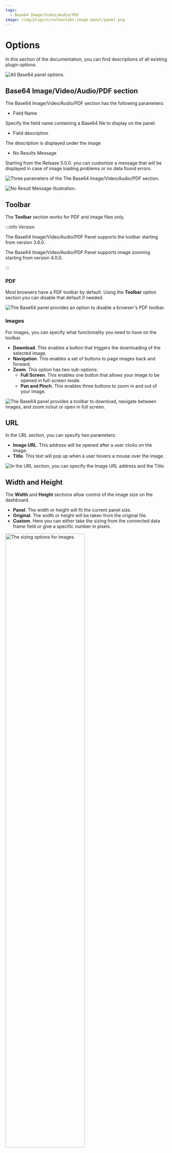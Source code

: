 ```yaml
---
tags:
  - Base64 Image/Video/Audio/PDF
image: /img/plugins/volkovlabs-image-panel/panel.png
---
```



# Options

In this section of the documentation, you can find descriptions of all existing plugin options. 

<Image
  title="All Base64 panel options."
  src="/img/plugins/volkovlabs-image-panel/options.png"
/>

## Base64 Image/Video/Audio/PDF section

The Base64 Image/Video/Audio/PDF section has the following parameters:
 - Field Name

Specify the field name containing a Base64 file to display on the panel. 
 
 - Field description
 
The description is displayed under the image

 - No Results Message

Starting from the Release 5.0.0. you can customize a message that will be displayed in case of image loading problems or no data found errors.

<Image
  title="Three parameters of the The Base64 Image/Video/Audio/PDF section."
  src="/img/plugins/volkovlabs-image-panel/community.png"
/>

<Image
  title="No Result Message illustration."
  src="/img/plugins/volkovlabs-image-panel/nothing.png"
/>

## Toolbar

The **Toolbar** section works for PDF and image files only. 

:::info Version

The Base64 Image/Video/Audio/PDF Panel supports the toolbar starting from version 3.6.0.

The Base64 Image/Video/Audio/PDF Panel supports image zooming starting from version 4.0.0.

:::

### PDF

Most browsers have a PDF toolbar by default. Using the **Toolbar** option section you can disable that default if needed. 

<Image
  title="The Base64 panel provides an option to disable a browser's PDF toolbar."
  src="/img/plugins/volkovlabs-image-panel/pdf.png"
/>

### Images

For images, you can specify what functionality you need to have on the toolbar.

- **Download**. This enables a button that triggers the downloading of the selected image.
- **Navigation**. This enables a set of buttons to page images back and forward.
- **Zoom**. This option has two sub-options:
   - **Full Screen**. This enables one button that allows your image to be opened in full-screen mode.
   - **Pan and Pinch**. This enables three buttons to zoom in and out of your image.

<Image
  title="The Base64 panel provides a toolbar to download, navigate between images, and zoom in/out or open in full screen."
  src="/img/plugins/volkovlabs-image-panel/zoom.png"
/>

## URL

In the URL section, you can specify two parameters:
 - **Image URL**. This address will be opened after a user clicks on the image.
 - **Title**. This text will pop up when a user hovers a mouse over the image.

<Image
  title="In the URL section, you can specify the Image URL address and the Title."
  src="/img/plugins/volkovlabs-image-panel/url.png"
/>

## Width and Height

The **Width** and **Height** sections allow control of the image size on the dashboard. 

- **Panel**. The width or height will fit the current panel size.
- **Original**. The width or height will be taken from the original file. 
- **Custom**. Here you can either take the sizing from the connected data frame field or give a specific number in pixels.

<Image
  title="The sizing options for images."
  src="/img/plugins/volkovlabs-image-panel/w-h.png"
  width="70%"
/>

## Image

In the **Image** section there is one drop-down parameter **Scale Algorithm** to specify how scaling of the image should be done. We have three options to choose from:

- **Auto**. A browser chooses the best available algorithm.
- **Crisp Edges**. The image is scaled with an algorithm that preserves contrast and edges in the image. Generally intended for images such as pixel art or line drawings, no blurring or color smoothing occurs.
- **Pixelated**. The image is scaled with the "nearest neighbor" or similar algorithm, preserving a "pixelated" look as the image changes in size.

:::info
The **Crisp Edges** option is not supported in all browsers: https://developer.mozilla.org/en-US/docs/Web/CSS/image-rendering
:::

<Image
  title="Difference between Auto and Pixelated Scale Algorithms."
  src="/img/blog/2023-10-29-image-panel-4.1.0/auto-pix.png"
/>

## Video/Audio

In the **Video/Audio** section, there are specific to these formats parameters:
 - **Controls**. **Enabled** instructs the panel to display the video and audio controls.
 - **Auto Play**. When **Enabled**, the video and audio automatically start playing without sound. 
 - **Infinity Play**. With **Enabled**, the file plays in an endless loop.

<Image
  title="Parameters for video and audio files."
  src="/img/plugins/volkovlabs-image-panel/video.png"
  width="70%"
/>